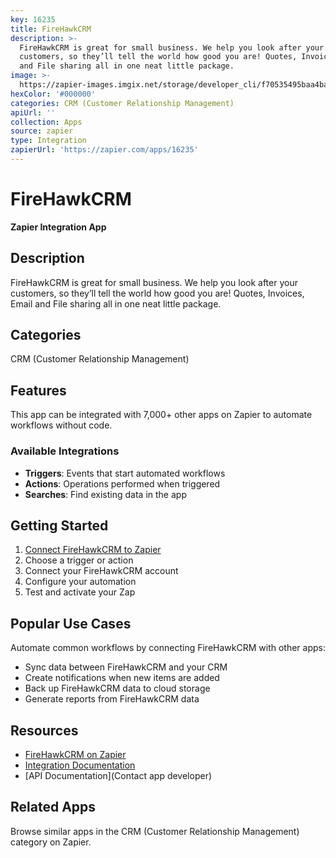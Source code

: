 ```yaml
---
key: 16235
title: FireHawkCRM
description: >-
  FireHawkCRM is great for small business. We help you look after your
  customers, so they’ll tell the world how good you are! Quotes, Invoices, Email
  and File sharing all in one neat little package.
image: >-
  https://zapier-images.imgix.net/storage/developer_cli/f70535495baa4bad5a2ffa0cb43ccfa1.jpeg?auto=format%2Ccompress&ixlib=python-3.0.0&q=50
hexColor: '#000000'
categories: CRM (Customer Relationship Management)
apiUrl: ''
collection: Apps
source: zapier
type: Integration
zapierUrl: 'https://zapier.com/apps/16235'
---
```

# FireHawkCRM

**Zapier Integration App**

## Description

FireHawkCRM is great for small business. We help you look after your customers, so they’ll tell the world how good you are! Quotes, Invoices, Email and File sharing all in one neat little package.

## Categories

CRM (Customer Relationship Management)

## Features

This app can be integrated with 7,000+ other apps on Zapier to automate workflows without code.

### Available Integrations

- **Triggers**: Events that start automated workflows
- **Actions**: Operations performed when triggered
- **Searches**: Find existing data in the app

## Getting Started

1. [Connect FireHawkCRM to Zapier](https://zapier.com/apps/16235)
2. Choose a trigger or action
3. Connect your FireHawkCRM account
4. Configure your automation
5. Test and activate your Zap

## Popular Use Cases

Automate common workflows by connecting FireHawkCRM with other apps:

- Sync data between FireHawkCRM and your CRM
- Create notifications when new items are added
- Back up FireHawkCRM data to cloud storage
- Generate reports from FireHawkCRM data

## Resources

- [FireHawkCRM on Zapier](https://zapier.com/apps/16235)
- [Integration Documentation](https://zapier.com/apps/16235/integrations)
- [API Documentation](Contact app developer)

## Related Apps

Browse similar apps in the CRM (Customer Relationship Management) category on Zapier.
